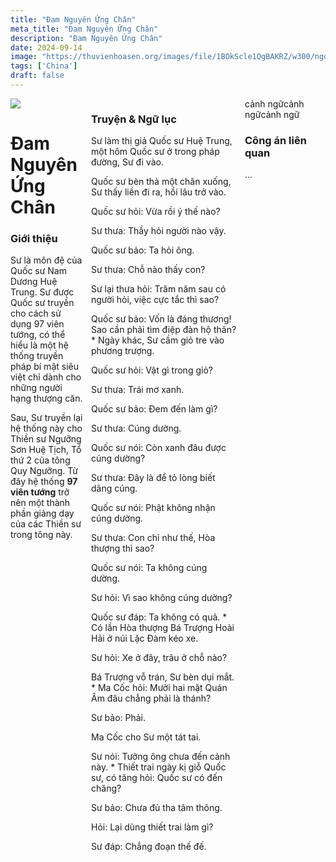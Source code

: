 ```yaml
---
title: "Đam Nguyên Ứng Chân"
meta_title: "Đam Nguyên Ứng Chân"
description: "Đam Nguyên Ứng Chân"
date: 2024-09-14
image: "https://thuvienhoasen.org/images/file/1BOkScle1QgBAKRZ/w300/ngoi-thien.jpg"
tags: ['China']
draft: false
---
```


<div style="display: flex; justify-content: space-between;">

<div style="flex: 1; padding-right: 12px;">
  <img decoding="async" src="https://thuvienhoasen.org/images/file/1BOkScle1QgBAKRZ/w300/ngoi-thien.jpg" />

  <h1>Đam Nguyên Ứng Chân</h1>
  <h3>Giới thiệu</h3>

  <Indent/>Sư là môn đệ của Quốc sư Nam Dương Huệ Trung.
  Sư được Quốc sư truyền cho cách sử dụng 97 viên tướng, có thể hiểu là một hệ thống truyền pháp bí mật siêu việt chỉ dành cho những người hạng thượng căn.

  <Indent/>Sau, Sư truyền lại hệ thống này cho Thiền sư Ngưỡng Sơn Huệ Tịch, Tổ thứ 2 của tông Quy Ngưỡng.
  Từ đây hệ thống **97 viên tướng** trở nên một thành phần giảng dạy của các Thiền sư trong tông này.

</div>

<div style="flex: 2; padding-right: 12px;">
    <h3>Truyện & Ngữ lục</h3>

  Sư làm thị giả Quốc sư Huệ Trung, một hôm Quốc sư ở trong pháp đường, Sư đi vào.

  Quốc sư bèn thả một chân xuống, Sư thấy liền đi ra, hồi lâu trở vào.

  Quốc sư hỏi: Vừa rồi ý thế nào?

  Sư thưa: Thầy hỏi người nào vậy.

  Quốc sư bảo: Ta hỏi ông.

  Sư thưa: Chỗ nào thấy con?

  Sư lại thưa hỏi: Trăm năm sau có người hỏi, việc cực tắc thì sao?

  Quốc sư bảo: Vốn là đáng thương! Sao cần phải tìm điệp đàn hộ thân?
  *
  Ngày khác, Sư cầm giỏ tre vào phương trượng.

  Quốc sư hỏi: Vật gì trong giỏ?

  Sư thưa: Trái mơ xanh.

  Quốc sư bảo: Đem đến làm gì?

  Sư thưa: Cúng dường.

  Quốc sư nói: Còn xanh đâu được cúng dường?

  Sư thưa: Đây là để tỏ lòng biết dâng cúng.

  Quốc sư nói: Phật không nhận cúng dường.

  Sư thưa: Con chỉ như thế, Hòa thượng thì sao?

  Quốc sư nói: Ta không cúng dường.

  Sư hỏi: Vì sao không cúng dường?

  Quốc sư đáp: Ta không có quả.
  *
  Có lần Hòa thượng Bá Trượng Hoài Hải ở núi Lặc Đàm kéo xe.

  Sư hỏi: Xe ở đây, trâu ở chỗ nào?

  Bá Trượng vỗ trán, Sư bèn dụi mắt.
  *
  Ma Cốc hỏi: Mười hai mặt Quán Âm đâu chẳng phải là thánh?

  Sư bảo: Phải.

  Ma Cốc cho Sư một tát tai.

  Sư nói: Tưởng ông chưa đến cảnh này.
  *
  Thiết trai ngày kị giỗ Quốc sư, có tăng hỏi: Quốc sư có đến chăng?

  Sư bảo: Chưa đủ tha tâm thông.

  Hỏi: Lại dùng thiết trai làm gì?

  Sư đáp: Chẳng đoạn thế đế.

</div>

<div style="flex: 1; padding-right: 12px;">
    <Notice type="warning" title={"CẢNH NGỮ"}>cảnh ngữcảnh ngữcảnh ngữ</Notice>
    <Notice type="info">
      <h3>Công án liên quan</h3>
      <p>...</p>
    </Notice>

</div>

</div>


